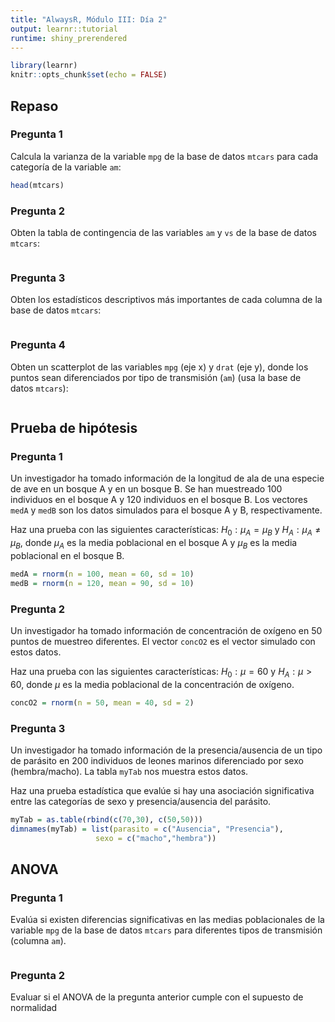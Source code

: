 ```yaml
---
title: "AlwaysR, Módulo III: Día 2"
output: learnr::tutorial
runtime: shiny_prerendered
---
```


```r
library(learnr)
knitr::opts_chunk$set(echo = FALSE)
```


## Repaso

### Pregunta 1 

Calcula la varianza de la variable `mpg` de la base de datos `mtcars` para cada categoría de la variable `am`:

```r
head(mtcars)
```

### Pregunta 2 

Obten la tabla de contingencia de las variables `am` y `vs` de la base de datos `mtcars`:

```r

```

### Pregunta 3 

Obten los estadísticos descriptivos más importantes de cada columna de la base de datos `mtcars`:

```r

```

### Pregunta 4 

Obten un scatterplot de las variables `mpg` (eje x) y `drat` (eje y), donde los puntos sean diferenciados por tipo de transmisión (`am`) (usa la base de datos `mtcars`):

```r

```

## Prueba de hipótesis

### Pregunta 1

Un investigador ha tomado información de la longitud de ala de una especie de ave en un bosque A y en un bosque B. Se han muestreado 100 individuos en el bosque A y 120 individuos en el bosque B. Los vectores `medA` y `medB` son los datos simulados para el bosque A y B, respectivamente. 

Haz una prueba con las siguientes características: $H_0: \mu_A=\mu_B$ y $H_A: \mu_A\neq \mu_B$, donde $\mu_A$ es la media poblacional en el bosque A y $\mu_B$ es la media poblacional en el bosque B.

```r
medA = rnorm(n = 100, mean = 60, sd = 10)
medB = rnorm(n = 120, mean = 90, sd = 10)
```

### Pregunta 2

Un investigador ha tomado información de concentración de oxígeno en 50 puntos de muestreo diferentes. El vector `concO2` es el vector simulado con estos datos.

Haz una prueba con las siguientes características: $H_0: \mu=60$ y $H_A: \mu> 60$, donde $\mu$ es la media poblacional de la concentración de oxígeno.

```r
concO2 = rnorm(n = 50, mean = 40, sd = 2)
```

### Pregunta 3

Un investigador ha tomado información de la presencia/ausencia de un tipo de parásito en 200 individuos de leones marinos diferenciado por sexo (hembra/macho). La tabla `myTab` nos muestra estos datos.

Haz una prueba estadística que evalúe si hay una asociación significativa entre las categorías de sexo y presencia/ausencia del parásito.

```r
myTab = as.table(rbind(c(70,30), c(50,50)))
dimnames(myTab) = list(parasito = c("Ausencia", "Presencia"),
                   sexo = c("macho","hembra"))
```


## ANOVA

### Pregunta 1

Evalúa si existen diferencias significativas en las medias poblacionales de la variable `mpg` de la base de datos `mtcars` para diferentes tipos de transmisión (columna `am`).

```r

```

### Pregunta 2

Evaluar si el ANOVA de la pregunta anterior cumple con el supuesto de normalidad

```r

```


